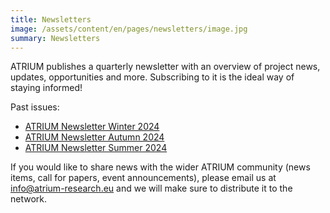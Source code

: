```yaml
---
title: Newsletters
image: /assets/content/en/pages/newsletters/image.jpg
summary: Newsletters
---
```

ATRIUM publishes a quarterly newsletter with an overview of project news, updates, opportunities and more. Subscribing to it is the ideal way of staying informed!

Past issues:

* [ATRIUM Newsletter Winter 2024](https://mailchi.mp/3be7b1e77129/atrium-newsletter-32085)
* [ATRIUM Newsletter Autumn 2024](https://mailchi.mp/800d13550a57/atrium-newsletter-27358)
* [ATRIUM Newsletter Summer 2024](https://mailchi.mp/4675dbdd8b73/atrium-newsletter)

If you would like to share news with the wider ATRIUM community (news items, call for papers, event announcements), please email us at [info@atrium-research.eu](mailto:info@atrium-research.eu) and we will make sure to distribute it to the network.
